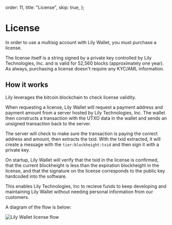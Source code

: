 
  order: 11,
  title: "License",
  skip: true,
};

# License

In order to use a multisig account with Lily Wallet, you must purchase a license.

The license itself is a string signed by a private key controlled by Lily Technologies, Inc. and is valid for 52,560 blocks (approximately one year). As always, purchasing a license doesn't require any KYC/AML information.

## How it works

Lily leverages the bitcoin blockchain to check license validity.

When requesting a license, Lily Wallet will request a payment address and payment amount from a server hosted by Lily Technologies, Inc. The wallet then constructs a transaction with the UTXO data in the wallet and sends an unsigned transaction back to the server.

The server will check to make sure the transaction is paying the correct address and amount, then extracts the txid. With the txid extracted, it will create a message with the `tier:blockheight:txid` and then sign it with a private key.

On startup, Lily Wallet will verify that the txid in the license is confirmed, that the current blockheight is less than the expiration blockheight in the license, and that the signature on the license corresponds to the public key hardcoded into the software.

This enables Lily Technologies, Inc to recieve funds to keep developing and maintaining Lily Wallet without needing personal information from our customers.

A diagram of the flow is below:

<img alt="Lily Wallet license flow" src="/assets/lily-license-flow.png" />
